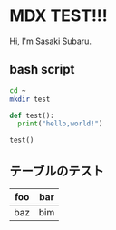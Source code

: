 # MDX TEST!!!


Hi, I'm Sasaki Subaru.
## bash script

```bash
cd ~
mkdir test
```

```python
def test():
  print("hello,world!")

test()
```

## テーブルのテスト

| foo | bar |
| --- | --- |
| baz | bim |